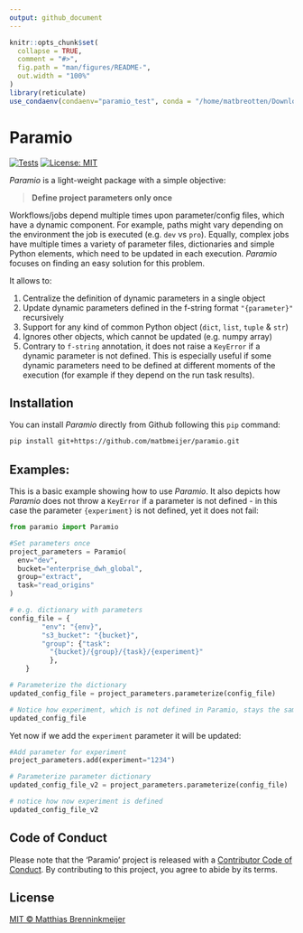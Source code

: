 ```yaml
---
output: github_document
---
```


<!-- README.md is generated from README.Rmd. Please edit that file -->

```r
knitr::opts_chunk$set(
  collapse = TRUE,
  comment = "#>",
  fig.path = "man/figures/README-",
  out.width = "100%"
)
library(reticulate)
use_condaenv(condaenv="paramio_test", conda = "/home/matbreotten/Downloads/ENTER/bin/python")
```

<!--<img src="man/figures/logo.png" align="right" height=140/> -->
# Paramio

<!-- badges: start -->
[![Tests](https://github.com/matbmeijer/paramio/actions/workflows/tests.yaml/badge.svg)](https://github.com/matbmeijer/paramio/actions/workflows/tests.yaml)
[![License: MIT](https://img.shields.io/badge/License-MIT-yellow.svg)](https://opensource.org/licenses/MIT)
<!-- badges: end -->

*Paramio* is a light-weight package with a simple objective:

> **Define project parameters only once**

Workflows/jobs depend multiple times upon parameter/config files, which have a dynamic component. For example, paths might vary depending on the environment the job is executed (e.g. `dev` vs `pro`).
Equally, complex jobs have multiple times a variety of parameter files, dictionaries and simple Python elements, which need to be updated in each execution. *Paramio* focuses on finding an easy solution for this problem.

It allows to:

1. Centralize the definition of dynamic parameters in a single object
2. Update dynamic parameters defined in the f-string format `"{parameter}"` recursively
3. Support for any kind of common Python object (`dict`, `list`, `tuple` & `str`)
4. Ignores other objects, which cannot be updated (e.g. numpy array)
5. Contrary to `f-string` annotation, it does not raise a `KeyError` if a dynamic parameter is not defined. This is especially useful if some dynamic parameters need to be defined at different moments of the execution (for example if they depend on the run task results).

## Installation

You can install *Paramio* directly from Github following this `pip` command:

``` bash
pip install git+https://github.com/matbmeijer/paramio.git
```
## Examples:

This is a basic example showing how to use *Paramio*. It also depicts how *Paramio* does not throw a `KeyError` if a parameter is not defined - in this case the parameter `{experiment}` is not defined, yet it does not fail:
```python
from paramio import Paramio

#Set parameters once
project_parameters = Paramio(
  env="dev",
  bucket="enterprise_dwh_global",
  group="extract",
  task="read_origins"
)

# e.g. dictionary with parameters
config_file = {
        "env": "{env}",
        "s3_bucket": "{bucket}",
        "group": {"task":
          "{bucket}/{group}/{task}/{experiment}"
          },
    }

# Parameterize the dictionary
updated_config_file = project_parameters.parameterize(config_file)

# Notice how experiment, which is not defined in Paramio, stays the same
updated_config_file
```

Yet now if we add the `experiment` parameter it will be updated:
```python
#Add parameter for experiment
project_parameters.add(experiment="1234")

# Parameterize parameter dictionary
updated_config_file_v2 = project_parameters.parameterize(config_file)

# notice how now experiment is defined
updated_config_file_v2
```

## Code of Conduct

Please note that the 'Paramio' project is released with a
  [Contributor Code of Conduct](https://github.com/matbmeijer/paramio/blob/main/CODE_OF_CONDUCT.md).
  By contributing to this project, you agree to abide by its terms.

## License
[MIT © Matthias Brenninkmeijer](https://github.com/matbmeijer/paramio/blob/main/LICENSE)

